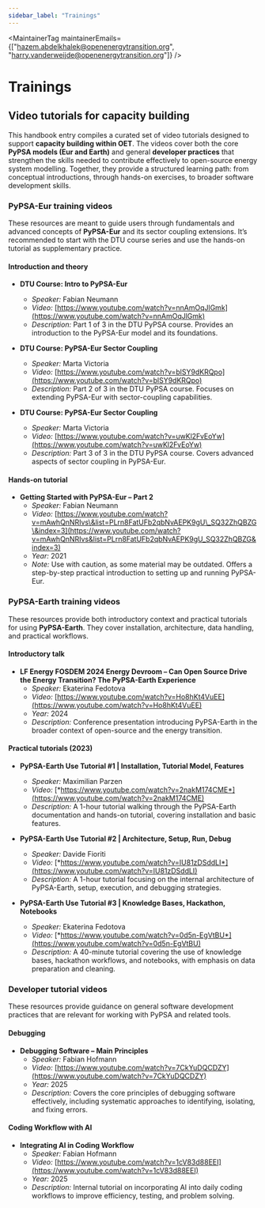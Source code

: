 ```yaml
---
sidebar_label: "Trainings"
---
```



<MaintainerTag maintainerEmails={["hazem.abdelkhalek@openenergytransition.org", "harry.vanderweijde@openenergytransition.org"]} />

# Trainings

## Video tutorials for capacity building

This handbook entry compiles a curated set of video tutorials designed to support **capacity building within OET**. The videos cover both the core **PyPSA models (Eur and Earth)** and general **developer practices** that strengthen the skills needed to contribute effectively to open-source energy system modelling. Together, they provide a structured learning path: from conceptual introductions, through hands-on exercises, to broader software development skills.

### PyPSA-Eur training videos

These resources are meant to guide users through fundamentals and advanced concepts of **PyPSA-Eur** and its sector coupling extensions. It’s recommended to start with the DTU course series and use the hands-on tutorial as supplementary practice.

#### Introduction and theory

- **DTU Course: Intro to PyPSA-Eur**
    - *Speaker:* Fabian Neumann
    - *Video:* [https://www.youtube.com/watch?v=nnAmOqJlGmk](https://www.youtube.com/watch?v=nnAmOqJlGmk)
    - *Description:* Part 1 of 3 in the DTU PyPSA course. Provides an introduction to the PyPSA-Eur model and its foundations.

- **DTU Course: PyPSA-Eur Sector Coupling**
    - *Speaker:* Marta Victoria
    - *Video:* [https://www.youtube.com/watch?v=blSY9dKRQpo](https://www.youtube.com/watch?v=blSY9dKRQpo)
    - *Description:* Part 2 of 3 in the DTU PyPSA course. Focuses on extending PyPSA-Eur with sector-coupling capabilities.

- **DTU Course: PyPSA-Eur Sector Coupling**
    - *Speaker:* Marta Victoria
    - *Video:* [https://www.youtube.com/watch?v=uwKl2FvEoYw](https://www.youtube.com/watch?v=uwKl2FvEoYw)
    - *Description:* Part 3 of 3 in the DTU PyPSA course. Covers advanced aspects of sector coupling in PyPSA-Eur.

#### Hands-on tutorial

- **Getting Started with PyPSA-Eur – Part 2**
   - *Speaker:* Fabian Neumann
   - *Video:* [https://www.youtube.com/watch?v=mAwhQnNRIvs\&list=PLrn8FatUFb2qbNvAEPK9gU\_SQ32ZhQBZG\&index=3](https://www.youtube.com/watch?v=mAwhQnNRIvs&list=PLrn8FatUFb2qbNvAEPK9gU_SQ32ZhQBZG&index=3)
   - *Year:* 2021
   - *Note:* Use with caution, as some material may be outdated. Offers a step-by-step practical introduction to setting up and running PyPSA-Eur.

### PyPSA-Earth training videos

These resources provide both introductory context and practical tutorials for using **PyPSA-Earth**. They cover installation, architecture, data handling, and practical workflows.

#### Introductory talk

- **LF Energy FOSDEM 2024 Energy Devroom – Can Open Source Drive the Energy Transition? The PyPSA-Earth Experience**
   - *Speaker:* Ekaterina Fedotova
   - *Video:* [https://www.youtube.com/watch?v=Ho8hKt4VuEE](https://www.youtube.com/watch?v=Ho8hKt4VuEE)
   - *Year:* 2024
   - *Description:* Conference presentation introducing PyPSA-Earth in the broader context of open-source and the energy transition.

#### Practical tutorials (2023)

- **PyPSA-Earth Use Tutorial \#1 | Installation, Tutorial Model, Features**
    - *Speaker:* Maximilian Parzen
    - *Video:* [*https://www.youtube.com/watch?v=2nakM174CME*](https://www.youtube.com/watch?v=2nakM174CME)
    - *Description:* A 1-hour tutorial walking through the PyPSA-Earth documentation and hands-on tutorial, covering installation and basic features.

- **PyPSA-Earth Use Tutorial \#2 | Architecture, Setup, Run, Debug**
    - *Speaker:* Davide Fioriti
    - *Video:* [*https://www.youtube.com/watch?v=IU81zDSddLI*](https://www.youtube.com/watch?v=IU81zDSddLI)
    - *Description:* A 1-hour tutorial focusing on the internal architecture of PyPSA-Earth, setup, execution, and debugging strategies.

- **PyPSA-Earth Use Tutorial \#3 | Knowledge Bases, Hackathon, Notebooks**
    - *Speaker:* Ekaterina Fedotova
    - *Video:* [*https://www.youtube.com/watch?v=0d5n-EgVtBU*](https://www.youtube.com/watch?v=0d5n-EgVtBU)
    - *Description:* A 40-minute tutorial covering the use of knowledge bases, hackathon workflows, and notebooks, with emphasis on data preparation and cleaning.

### Developer tutorial videos

These resources provide guidance on general software development practices that are relevant for working with PyPSA and related tools.

#### Debugging

- **Debugging Software – Main Principles**
   - *Speaker:* Fabian Hofmann
   - *Video:* [https://www.youtube.com/watch?v=7CkYuDQCDZY](https://www.youtube.com/watch?v=7CkYuDQCDZY)
   - *Year:* 2025
   - *Description:* Covers the core principles of debugging software effectively, including systematic approaches to identifying, isolating, and fixing errors.

#### Coding Workflow with AI

- **Integrating AI in Coding Workflow**
   - *Speaker:* Fabian Hofmann
   - *Video:* [https://www.youtube.com/watch?v=1cV83d88EEI](https://www.youtube.com/watch?v=1cV83d88EEI)
   - *Year:* 2025
   - *Description:* Internal tutorial on incorporating AI into daily coding workflows to improve efficiency, testing, and problem solving.
